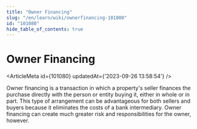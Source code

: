 ```yaml
---
title: "Owner Financing"
slug: "/en/learn/wiki/ownerfinancing-101080"
id: "101080"
hide_table_of_contents: true
---
```



# Owner Financing

<ArticleMeta id={101080} updatedAt={'2023-09-26 13:58:54'} />
<div className='border-solid border-b border-t-0 my-4 border-[var(--ifm-color-gray-300)]' />

Owner financing is a transaction in which a property's seller finances the purchase directly with the person or entity buying it, either in whole or in part. This type of arrangement can be advantageous for both sellers and buyers because it eliminates the costs of a bank intermediary. Owner financing can create much greater risk and responsibilities for the owner, however.
